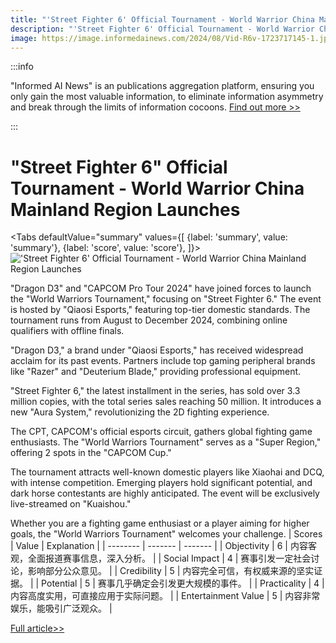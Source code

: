 ```yaml
---
title: "'Street Fighter 6' Official Tournament - World Warrior China Mainland Region Launches"
description: "'Street Fighter 6' Official Tournament - World Warrior China Mainland Region Launches"
image: https://image.informedainews.com/2024/08/Vid-R6v-1723717145-1.jpg
---
```



:::info

"Informed AI News" is an publications aggregation platform, ensuring you only gain the most valuable information, to eliminate information asymmetry and break through the limits of information cocoons.  [Find out more >>](/)

:::

# "Street Fighter 6" Official Tournament - World Warrior China Mainland Region Launches


<Tabs
	defaultValue="summary"
	values={[
	{label: 'summary', value: 'summary'},
	{label: 'score', value: 'score'},
]}>
<TabItem value="summary">
<img
  src="https://image.informedainews.com/2024/08/Vid-R6v-1723717145-1.jpg"
  alt="'Street Fighter 6' Official Tournament - World Warrior China Mainland Region Launches"
/>



"Dragon D3" and "CAPCOM Pro Tour 2024" have joined forces to launch the "World Warriors Tournament," focusing on "Street Fighter 6." The event is hosted by "Qiaosi Esports," featuring top-tier domestic standards. The tournament runs from August to December 2024, combining online qualifiers with offline finals.

"Dragon D3," a brand under "Qiaosi Esports," has received widespread acclaim for its past events. Partners include top gaming peripheral brands like "Razer" and "Deuterium Blade," providing professional equipment.

"Street Fighter 6," the latest installment in the series, has sold over 3.3 million copies, with the total series sales reaching 50 million. It introduces a new "Aura System," revolutionizing the 2D fighting experience.

The CPT, CAPCOM's official esports circuit, gathers global fighting game enthusiasts. The "World Warriors Tournament" serves as a "Super Region," offering 2 spots in the "CAPCOM Cup."

The tournament attracts well-known domestic players like Xiaohai and DCQ, with intense competition. Emerging players hold significant potential, and dark horse contestants are highly anticipated. The event will be exclusively live-streamed on "Kuaishou."

Whether you are a fighting game enthusiast or a player aiming for higher goals, the "World Warriors Tournament" welcomes your challenge.
</TabItem>
<TabItem value="score">
	| Scores     | Value   | Explanation |
	| -------- | ------- | ------- |
	| Objectivity  | 6    | 内容客观，全面报道赛事信息，深入分析。    |
	| Social Impact | 4     | 赛事引发一定社会讨论，影响部分公众意见。    |
	| Credibility    | 5    | 内容完全可信，有权威来源的坚实证据。    |
	| Potential    | 5    | 赛事几乎确定会引发更大规模的事件。    |
	| Practicality    | 4    | 内容高度实用，可直接应用于实际问题。    |
	| Entertainment Value    | 5    | 内容非常娱乐，能吸引广泛观众。    |
</TabItem>
</Tabs>

[Full article>>](https://www.gcores.com/articles/186736)
